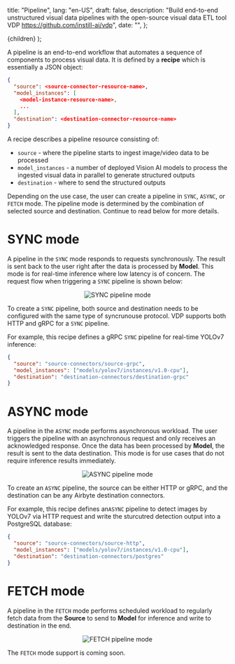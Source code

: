   title: "Pipeline",
  lang: "en-US",
  draft: false,
  description:
    "Build end-to-end unstructured visual data pipelines with the open-source visual data ETL tool VDP https://github.com/instill-ai/vdp",
  date: "",
};

  <DocsLayout meta={meta}>{children}</DocsLayout>
);

A pipeline is an end-to-end workflow that automates a sequence of components to process visual data. It is defined by a **recipe** which is essentially a JSON object:

```json
{
  "source": <source-connector-resource-name>,
  "model_instances": [
    <model-instance-resource-name>,
    ...
  ],
  "destination": <destination-connector-resource-name>
}
```

A recipe describes a pipeline resource consisting of:

- `source` - where the pipeline starts to ingest image/video data to be processed
- `model_instances` - a number of deployed Vision AI models to process the ingested visual data in parallel to generate structured outputs
- `destination` - where to send the structured outputs

Depending on the use case, the user can create a pipeline in `SYNC`, `ASYNC`, or `FETCH` mode. The pipeline mode is determined by the combination of selected source and destination. Continue to read below for more details.

# SYNC mode

A pipeline in the `SYNC` mode responds to requests synchronously. The result is sent back to the user right after the data is processed by **Model**. This mode is for real-time inference where low latency is of concern.
The request flow when triggering a `SYNC` pipeline is shown below:

<p align="center">
  <img
    src="/docs-assets/core-concepts/sync.svg"
    alt="SYNC pipeline mode"
  />
</p>

To create a `SYNC` pipeline, both source and destination needs to be configured with the same type of syncrunouse protocol. VDP supports both HTTP and gRPC for a `SYNC` pipeline.

For example, this recipe defines a gRPC `SYNC` pipeline for real-time YOLOv7 inference:

```json
{
  "source": "source-connectors/source-grpc",
  "model_instances": ["models/yolov7/instances/v1.0-cpu"],
  "destination": "destination-connectors/destination-grpc"
}
```

# ASYNC mode

A pipeline in the `ASYNC` mode performs asynchronous workload. The user triggers the pipeline with an asynchronous request and only receives an acknowledged response. 
Once the data has been processed by **Model**, the result is sent to the data destination. This mode is for use cases that do not require inference results immediately.

<p align="center">
  <img
    src="/docs-assets/core-concepts/async.svg"
    alt="ASYNC pipeline mode"
  />
</p>

To create an `ASYNC` pipeline, the source can be either HTTP or gRPC, and the destination can be any Airbyte destination connectors.

For example, this recipe defines an`ASYNC` pipeline to detect images by YOLOv7 via HTTP request and write the sturcutred detection output into a PostgreSQL database:

```json
{
  "source": "source-connectors/source-http",
  "model_instances": ["models/yolov7/instances/v1.0-cpu"],
  "destination": "destination-connectors/postgres"
}
```

# FETCH mode

A pipeline in the `FETCH` mode performs scheduled workload to regularly fetch data from the **Source** to send to **Model** for inference and write to destination in the end.

<p align="center">
  <img
    src="/docs-assets/core-concepts/fetch.svg"
    alt="FETCH pipeline mode"
  />
</p>

The `FETCH` mode support is coming soon.
